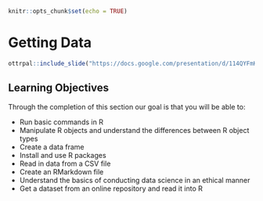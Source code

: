 

```r
knitr::opts_chunk$set(echo = TRUE)
```

# **Getting Data**

```r
ottrpal::include_slide("https://docs.google.com/presentation/d/114QYFmKuJ2M5E3tlBw8Gwu2xI09tb8gnrKrNkMY9CG4/edit#slide=id.g145cde68be4_0_38")
```

## Learning Objectives

Through the completion of this section our goal is that you will be able to:

- Run basic commands in R
- Manipulate R objects and understand the differences between R object types
- Create a data frame
- Install and use R packages
- Read in data from a CSV file
- Create an RMarkdown file
- Understand the basics of conducting data science in an ethical manner
- Get a dataset from an online repository and read it into R
